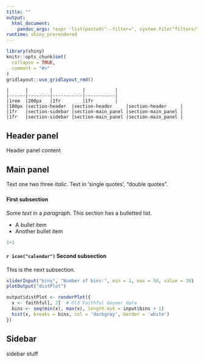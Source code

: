 ```yaml
---
title: ""
output:
  html_document:
    pandoc_args: !expr 'list(paste0("--filter=", system.file("filters/tabs.R", package="remarker")))'
runtime: shiny_prerendered
---
```


```r
library(shiny)
knitr::opts_chunk$set(
  collapse = TRUE,
  comment = "#>"
)
gridlayout::use_gridlayout_rmd()
```

```gridlayout
|      |        |           |           |
|------|--------|-----------|-----------|
|1rem  |200px   |1fr        |1fr        |
|100px |section-header  |section-header     |section-header     |
|1fr   |section-sidebar |section-main_panel |section-main_panel |
|1fr   |section-sidebar |section-main_panel |section-main_panel |
```

## Header panel {#header}

Header panel content

## Main panel {#main_panel}

Text one two three *italic*. Text in 'single quotes', "double quotes".

### {.tabs tabtype="tabsetPanel"}

#### First subsection

Some *text* in a *paragraph*. This section has a bulletted list.

-   A bullet item
-   Another bullet item

```r
1+1
```

<!-- ##### Inner tabset panel {.tabset2} -->

<!-- ###### Inner tab -->

<!-- asdf -->

<!-- ###### Another inner tab -->

<!-- xyz -->

#### `r icon("calendar")` Second subsection

This is the next subsection.

```r
sliderInput("bins", "Number of bins:", min = 1, max = 50, value = 30)
plotOutput("distPlot")
```

```r
output$distPlot <- renderPlot({
  x <- faithful[, 2]  # Old Faithful Geyser data
  bins <- seq(min(x), max(x), length.out = input$bins + 1)
  hist(x, breaks = bins, col = 'darkgray', border = 'white')
})
```

## Sidebar {#sidebar}

sidebar stuff
